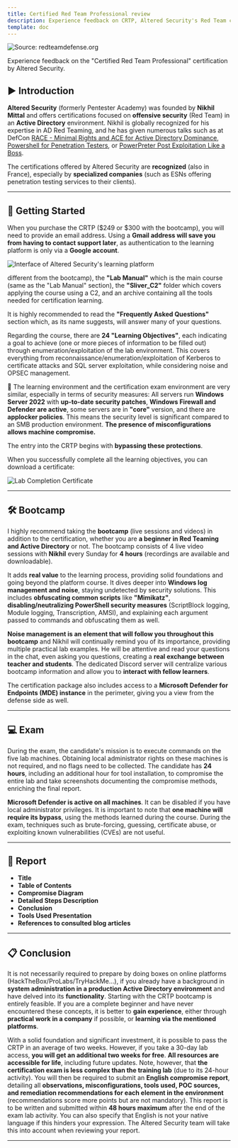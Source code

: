 ```yaml
---
title: Certified Red Team Professional review
description: Experience feedback on CRTP, Altered Security's Red Team certification in an Active Directory environment.
template: doc
---
```


![Source: redteamdefense.org](../../../assets/certifications/crtp/redteam.webp)

Experience feedback on the "Certified Red Team Professional" certification by Altered Security.

## ▶️ Introduction

**Altered Security** (formerly Pentester Academy) was founded by **Nikhil Mittal** and offers certifications focused on **offensive security** (Red Team) in an **Active Directory** environment. Nikhil is globally recognized for his expertise in AD Red Teaming, and he has given numerous talks such as at DefCon [RACE - Minimal Rights and ACE for Active Directory Dominance](https://www.youtube.com/watch?v=F_Fy7M1AO_Q), [Powershell for Penetration Testers](https://www.youtube.com/watch?v=PezFo2Y1BUA), or [PowerPreter Post Exploitation Like a Boss](https://www.youtube.com/watch?v=NXydblaJaZQ).

 The certifications offered by Altered Security are **recognized** (also in France), especially by **specialized companies** (such as ESNs offering penetration testing services to their clients).

---

## 📕 Getting Started

When you purchase the CRTP ($249 or $300 with the bootcamp), you will need to provide an email address. Using a **Gmail address will save you from having to contact support later**, as authentication to the learning platform is only via a **Google account**.

![Interface of Altered Security's learning platform](../../../assets/certifications/crtp/interface.webp)

 different from the bootcamp), the **"Lab Manual"** which is the main course (same as the "Lab Manual" section), the **"Sliver_C2"** folder which covers applying the course using a C2, and an archive containing all the tools needed for certification learning.

 It is highly recommended to read the **"Frequently Asked Questions"** section which, as its name suggests, will answer many of your questions.

 Regarding the course, there are **24 "Learning Objectives"**, each indicating a goal to achieve (one or more pieces of information to be filled out) through enumeration/exploitation of the lab environment. This covers everything from reconnaissance/enumeration/exploitation of Kerberos to certificate attacks and SQL server exploitation, while considering noise and OPSEC management.

📍 The learning environment and the certification exam environment are very similar, especially in terms of security measures:
All servers run **Windows Server 2022** with **up-to-date security patches**, **Windows Firewall and Defender are active**, some servers are in **"core"** version, and there are **applocker policies**. This means the security level is significant compared to an SMB production environment. **The presence of misconfigurations allows machine compromise.**

The entry into the CRTP begins with **bypassing these protections**.

When you successfully complete all the learning objectives, you can download a certificate:

![Lab Completion Certificate](../../../assets/certifications/crtp/labcertificate.webp)

---

## 🛠️ Bootcamp

 I highly recommend taking the **bootcamp** (live sessions and videos) in addition to the certification, whether you are **a beginner in Red Teaming and Active Directory** or not. The bootcamp consists of 4 live video sessions with **Nikhil** every Sunday for **4 hours** (recordings are available and downloadable).

 It adds **real value** to the learning process, providing solid foundations and going beyond the platform course. It dives deeper into **Windows log management and noise**, staying undetected by security solutions. This includes **obfuscating common scripts** like **"Mimikatz"**, **disabling/neutralizing PowerShell security measures** (ScriptBlock logging, Module logging, Transcription, AMSI), and explaining each argument passed to commands and obfuscating them as well.

 **Noise management is an element that will follow you throughout this bootcamp** and Nikhil will continually remind you of its importance, providing multiple practical lab examples. He will be attentive and read your questions in the chat, even asking you questions, creating a **real exchange between teacher and students**. The dedicated Discord server will centralize various bootcamp information and allow you to **interact with fellow learners**.

 The certification package also includes access to a **Microsoft Defender for Endpoints (MDE) instance** in the perimeter, giving you a view from the defense side as well.

---

## 💻 Exam

 During the exam, the candidate's mission is to execute commands on the five lab machines. Obtaining local administrator rights on these machines is not required, and no flags need to be collected. The candidate has **24 hours**, including an additional hour for tool installation, to compromise the entire lab and take screenshots documenting the compromise methods, enriching the final report.

 **Microsoft Defender is active on all machines**. It can be disabled if you have local administrator privileges. It is important to note that **one machine will require its bypass**, using the methods learned during the course. During the exam, techniques such as brute-forcing, guessing, certificate abuse, or exploiting known vulnerabilities (CVEs) are not useful.

---

## 📖 Report


- **Title**
- **Table of Contents**
- **Compromise Diagram**
- **Detailed Steps Description**
- **Conclusion**
- **Tools Used Presentation**
- **References to consulted blog articles**

---

## 📋 Conclusion

 It is not necessarily required to prepare by doing boxes on online platforms (HackTheBox/ProLabs/TryHackMe...), if you already have a background in **system administration in a production Active Directory environment** and have delved into its **functionality**. Starting with the CRTP bootcamp is entirely feasible. If you are a complete beginner and have never encountered these concepts, it is better to **gain experience**, either through **practical work in a company** if possible, or **learning via the mentioned platforms**.

 With a solid foundation and significant investment, it is possible to pass the CRTP in an average of two weeks. However, if you take a 30-day lab access, **you will get an additional two weeks for free**. **All resources are accessible for life**, including future updates. Note, however, that **the certification exam is less complex than the training lab** (due to its 24-hour activity). You will then be required to submit an **English compromise report**, detailing all **observations, misconfigurations, tools used, POC sources, and remediation recommendations for each element in the environment** (recommendations score more points but are not mandatory). This report is to be written and submitted within **48 hours maximum** after the end of the exam lab activity. You can also specify that English is not your native language if this hinders your expression. The Altered Security team will take this into account when reviewing your report.

---